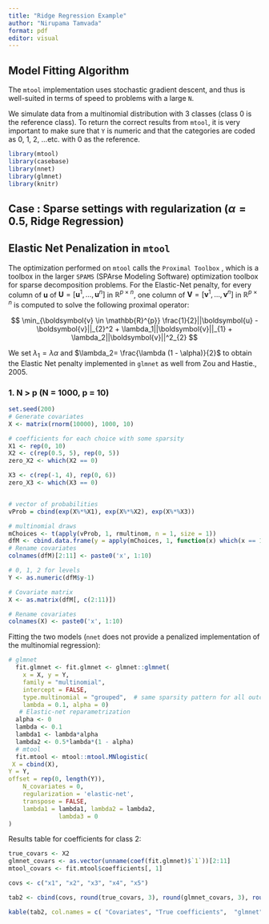 ```yaml
---
title: "Ridge Regression Example"
author: "Nirupama Tamvada"
format: pdf
editor: visual
---
```


## Model Fitting Algorithm

The `mtool` implementation uses stochastic gradient descent, and thus is well-suited in terms of speed to problems with a large `N`.

We simulate data from a multinomial distribution with 3 classes (class 0 is the reference class). To return the correct results from `mtool`, it is very important to make sure that `Y` is numeric and that the categories are coded as 0, 1, 2, ...etc. with 0 as the reference.

```r
library(mtool)
library(casebase)
library(nnet)
library(glmnet)
library(knitr)
```

## Case : Sparse settings with regularization ($\alpha = 0.5$, Ridge Regression)

## Elastic Net Penalization in `mtool`

The optimization performed on `mtool` calls the `Proximal Toolbox` , which is a toolbox in the larger `SPAMS` (SPArse Modeling Software) optimization toolbox for sparse decomposition problems. For the Elastic-Net penalty, for every column of $\boldsymbol{u}$ of $\boldsymbol{U} = [\boldsymbol{u}^1, ...,\boldsymbol{u}^n]$ in $\mathbb{R}^{p \times n}$, one column of $\boldsymbol{V} = [\boldsymbol{v}^1, ...,\boldsymbol{v}^n]$ in $\mathbb{R}^{p \times n}$ is computed to solve the following proximal operator:

$$
\min_{\boldsymbol{v} \in \mathbb{R}^{p}} \frac{1}{2}||\boldsymbol{u} -\boldsymbol{v}||_{2}^2 + \lambda_1||\boldsymbol{v}||_{1} + \lambda_2||\boldsymbol{v}||^2_{2}
$$

We set $\lambda_1 = \lambda \alpha$ and $\lambda_2= \frac{\lambda (1 - \alpha)}{2}$ to obtain the Elastic Net penalty implemented in `glmnet` as well from Zou and Hastie., 2005.

### 1. N \> p (N = 1000, p = 10)

```r
set.seed(200)
# Generate covariates 
X <- matrix(rnorm(10000), 1000, 10)

# coefficients for each choice with some sparsity
X1 <- rep(0, 10)
X2 <- c(rep(0.5, 5), rep(0, 5))
zero_X2 <- which(X2 == 0)

X3 <- c(rep(-1, 4), rep(0, 6))
zero_X3 <- which(X3 == 0)


# vector of probabilities
vProb = cbind(exp(X%*%X1), exp(X%*%X2), exp(X%*%X3))

# multinomial draws
mChoices <- t(apply(vProb, 1, rmultinom, n = 1, size = 1))
dfM <- cbind.data.frame(y = apply(mChoices, 1, function(x) which(x == 1)), X)
# Rename covariates 
colnames(dfM)[2:11] <- paste0('x', 1:10)

# 0, 1, 2 for levels 
Y <- as.numeric(dfM$y-1)

# Covariate matrix 
X <- as.matrix(dfM[, c(2:11)])

# Rename covariates 
colnames(X) <- paste0('x', 1:10)
```

Fitting the two models (`nnet` does not provide a penalized implementation of the multinomial regression):

```r
# glmnet
  fit.glmnet <- fit.glmnet <- glmnet::glmnet(
    x = X, y = Y,
    family = "multinomial",
    intercept = FALSE,
    type.multinomial = "grouped",  # same sparsity pattern for all outcome classes
    lambda = 0.1, alpha = 0)
   # Elastic-net reparametrization
  alpha <- 0
  lambda <- 0.1
  lambda1 <- lambda*alpha
  lambda2 <- 0.5*lambda*(1 - alpha)
  # mtool
  fit.mtool <- mtool::mtool.MNlogistic(
 X = cbind(X),
Y = Y,
offset = rep(0, length(Y)),
    N_covariates = 0,
    regularization = 'elastic-net',
    transpose = FALSE,
    lambda1 = lambda1, lambda2 = lambda2,
              lambda3 = 0
)
```

Results table for coefficients for class 2:

```r
true_covars <- X2
glmnet_covars <- as.vector(unname(coef(fit.glmnet)$`1`))[2:11]
mtool_covars <- fit.mtool$coefficients[, 1]

covs <- c("x1", "x2", "x3", "x4", "x5")

tab2 <- cbind(covs, round(true_covars, 3), round(glmnet_covars, 3), round(mtool_covars, 3))

kable(tab2, col.names = c( "Covariates", "True coefficients",  "glmnet", "mtool"))

```
